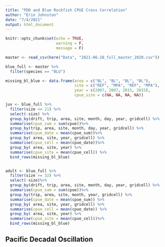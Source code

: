 ```yaml
---
title: "PDO and Blue Rockfish CPUE Cross Correlation"
author: "Erin Johnston"
date: "7/4/2021"
output: html_document
---
```


```r

knitr::opts_chunk$set(echo = TRUE,
                      warning = F,
                      message = F)

```

```r

master <- read_csv(here("Data", "2021-06-28_full_master_2020.csv"))

blue_full <- master %>%
  filter(species == "BLU") 

missing_bl_blue <- data.frame(area = c("BL", "BL", "BL", "BL"),
                              site = c("REF", "MPA", "REF", "MPA"),
                              year = c(2007, 2007, 2015, 2015), 
                              cpue_site = c(NA, NA, NA, NA))

juv <- blue_full %>%
  filter(size <= 21) %>%
  select(-size) %>%
  group_by(drift, trip, area, site, month, day, year, gridcell) %>%
  summarise(cpue_sum = sum(cpue))%>%
  group_by(trip, area, site, month, day, year, gridcell) %>%
  summarise(cpue_date = mean(cpue_sum))%>%
  group_by( area, site, year, gridcell) %>%
  summarise(cpue_cell = mean(cpue_date))%>%
  group_by( area, site, year) %>%
  summarise(cpue_site = mean(cpue_cell)) %>%
  bind_rows(missing_bl_blue)


adult <- blue_full %>%
  filter(size >= 32) %>%
  select(-size)%>%
  group_by(drift, trip, area, site, month, day, year, gridcell) %>%
  summarise(cpue_sum = sum(cpue))%>%
  group_by(trip, area, site, month, year, gridcell) %>%
  summarise(cpue_date = mean(cpue_sum)) %>%
  group_by( area, site, year, gridcell) %>%
  summarise(cpue_cell = mean(cpue_date)) %>%
  group_by( area, site, year) %>%
  summarise(cpue_site = mean(cpue_cell))%>%
  bind_rows(missing_bl_blue)

```

## Pacific Decadal Oscillation



